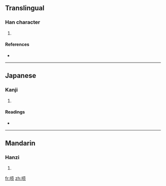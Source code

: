 {{also|嗊}}
==Translingual==

===Han character===
{{Han char|rn=30|rad=口|as=07|sn=10|four=|canj=口一月人 (RMBO)}}

# {{defn|Han}}

====References====
* {{Han ref|kx=0193.051|hdz=10624.160|uh=551D|ud=21789}}

----

==Japanese==

===Kanji===
{{ja-kanji|grade=|rs=口07}}

# {{defn|Japanese}}

====Readings====
* {{ja-readings|on=[[こう]] (kō), [[く]] (ku)|kun=}}

----

==Mandarin==

===Hanzi===
{{cmn-hanzi|tra=嗊|pin=[[hǒng]] ([[hong3]])|wg=hung<sup>3</sup>}}

# {{defn|Mandarin}}

[[fr:唝]]
[[zh:唝]]